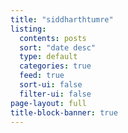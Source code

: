 ```yaml
---
title: "siddharthtumre"
listing:
  contents: posts
  sort: "date desc"
  type: default
  categories: true
  feed: true
  sort-ui: false
  filter-ui: false
page-layout: full
title-block-banner: true
---
```



